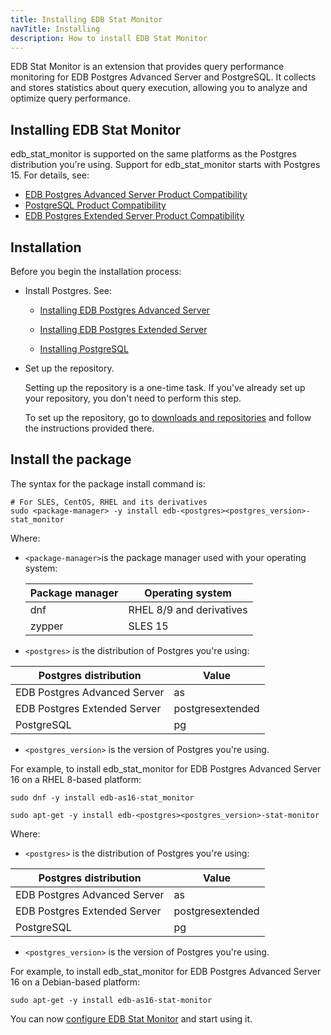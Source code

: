 ```yaml
---
title: Installing EDB Stat Monitor
navTitle: Installing
description: How to install EDB Stat Monitor
---
```


EDB Stat Monitor is an extension that provides query performance monitoring for EDB Postgres Advanced Server and PostgreSQL. It collects and stores statistics about query execution, allowing you to analyze and optimize query performance.

## Installing EDB Stat Monitor
edb_stat_monitor is supported on the same platforms as the Postgres distribution you're using. Support for edb_stat_monitor starts with Postgres 15. For details, see:

- [EDB Postgres Advanced Server Product Compatibility](https://www.enterprisedb.com/platform-compatibility#epas)
- [PostgreSQL Product Compatibility](https://www.enterprisedb.com/resources/platform-compatibility#pg)
- [EDB Postgres Extended Server Product Compatibility](https://www.enterprisedb.com/resources/platform-compatibility#epas_extended)

## Installation

Before you begin the installation process:

- Install Postgres. See: 

  - [Installing EDB Postgres Advanced Server](/epas/latest/installing/)

  - [Installing EDB Postgres Extended Server](/pge/latest/installing/)

  - [Installing PostgreSQL](https://www.postgresql.org/download/) 

- Set up the repository.

  Setting up the repository is a one-time task. If you've already set up your repository, you don't need to perform this step.

  To set up the repository, go to [downloads and repositories](/repos/getting_started/) and follow the instructions provided there.

## Install the package

The syntax for the package install command is:

<TabContainer>
<Tab title="For SLES, CentOS, RHEL and its derivatives">

```shell
# For SLES, CentOS, RHEL and its derivatives
sudo <package-manager> -y install edb-<postgres><postgres_version>-stat_monitor
```

Where:

- `<package-manager>`is the package manager used with your operating system:

  | Package manager |             Operating system     |
  | --------------- | -------------------------------- |
  | dnf             | RHEL 8/9 and derivatives         |
  | zypper          | SLES 15                          |


- `<postgres>` is the distribution of Postgres you're using:

 | Postgres distribution        | Value            |
 |------------------------------|------------------|
 | EDB Postgres Advanced Server | as               |
 | EDB Postgres Extended Server | postgresextended |
 | PostgreSQL                   | pg               |

- `<postgres_version>` is the version of Postgres you're using.

For example, to install edb_stat_monitor for EDB Postgres Advanced Server 16 on a RHEL 8-based platform:

```shell
sudo dnf -y install edb-as16-stat_monitor
```

</Tab>
<Tab title="For Debian and Ubuntu">

```shell
sudo apt-get -y install edb-<postgres><postgres_version>-stat-monitor
```

Where:

- `<postgres>` is the distribution of Postgres you're using:

 | Postgres distribution        | Value            |
 |------------------------------|------------------|
 | EDB Postgres Advanced Server | as               |
 | EDB Postgres Extended Server | postgresextended |
 | PostgreSQL                   | pg               |

- `<postgres_version>` is the version of Postgres you're using.

For example, to install edb_stat_monitor for EDB Postgres Advanced Server 16 on a Debian-based platform:

```shell
sudo apt-get -y install edb-as16-stat-monitor
```

</Tab>
</TabContainer>

You can now [configure EDB Stat Monitor](configuring) and start using it.
